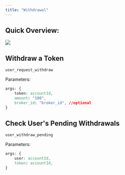 ```yaml
---
title: "Withdrawal"
---
```


## Quick Overview:

![](/images/build-on-orderly/NEAR-withdraw-flow.png)

## Withdraw a Token

`user_request_withdraw`

Parameters:

```css
args: {
    token: accountId,
    amount: "100",
    broker_id: "broker_id", //optional
}
```

## Check User's Pending Withdrawals

`user_withdraw_pending`

Parameters:

```css
args: {
    user: accountId,
    token: accountId, 
}
```